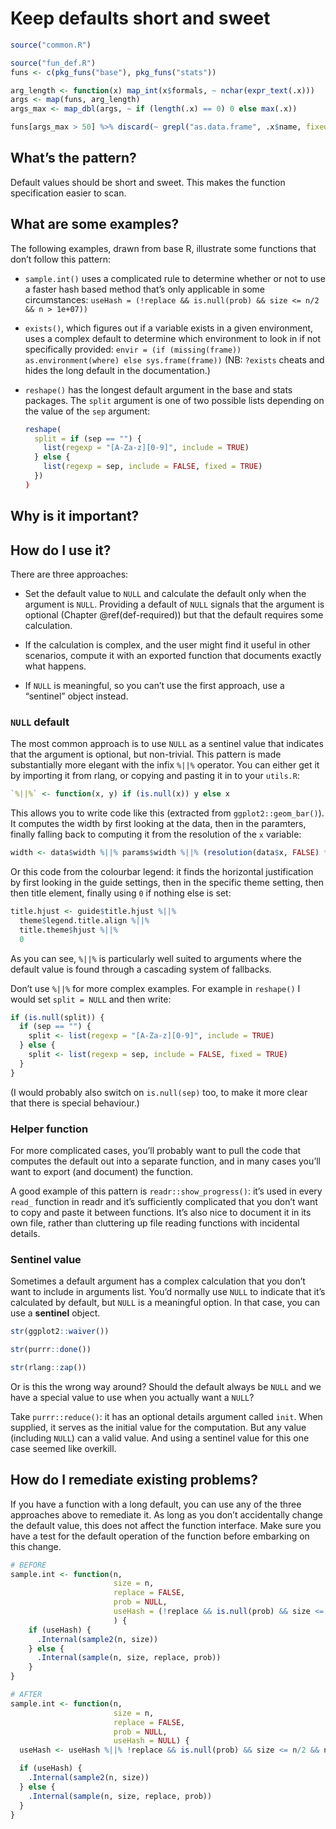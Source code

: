 # Keep defaults short and sweet {#def-short}

```r
source("common.R")
```

```r
source("fun_def.R")
funs <- c(pkg_funs("base"), pkg_funs("stats"))

arg_length <- function(x) map_int(x$formals, ~ nchar(expr_text(.x)))
args <- map(funs, arg_length)
args_max <- map_dbl(args, ~ if (length(.x) == 0) 0 else max(.x))

funs[args_max > 50] %>% discard(~ grepl("as.data.frame", .x$name, fixed = TRUE))
```

## What's the pattern?

Default values should be short and sweet.
This makes the function specification easier to scan.

## What are some examples?

The following examples, drawn from base R, illustrate some functions that don't follow this pattern:

-   `sample.int()` uses a complicated rule to determine whether or not to use a faster hash based method that's only applicable in some circumstances: `useHash = (!replace && is.null(prob) && size <= n/2 && n > 1e+07))`

-   `exists()`, which figures out if a variable exists in a given environment, uses a complex default to determine which environment to look in if not specifically provided: `envir = (if (missing(frame)) as.environment(where) else sys.frame(frame))` (NB: `?exists` cheats and hides the long default in the documentation.)

-   `reshape()` has the longest default argument in the base and stats packages.
    The `split` argument is one of two possible lists depending on the value of the `sep` argument:

    ```r
    reshape(
      split = if (sep == "") {
        list(regexp = "[A-Za-z][0-9]", include = TRUE)
      } else {
        list(regexp = sep, include = FALSE, fixed = TRUE)
      })
    )
    ```

## Why is it important?

## How do I use it?

There are three approaches:

-   Set the default value to `NULL` and calculate the default only when the argument is `NULL`.
    Providing a default of `NULL` signals that the argument is optional (Chapter \@ref(def-required)) but that the default requires some calculation.

-   If the calculation is complex, and the user might find it useful in other scenarios, compute it with an exported function that documents exactly what happens.

-   If `NULL` is meaningful, so you can't use the first approach, use a "sentinel" object instead.

### `NULL` default {#arg-short-null}

The most common approach is to use `NULL` as a sentinel value that indicates that the argument is optional, but non-trivial.
This pattern is made substantially more elegant with the infix `%||%` operator.
You can either get it by importing it from rlang, or copying and pasting it in to your `utils.R`:

```r
`%||%` <- function(x, y) if (is.null(x)) y else x
```

This allows you to write code like this (extracted from `ggplot2::geom_bar()`).
It computes the width by first looking at the data, then in the paramters, finally falling back to computing it from the resolution of the `x` variable:

```r
width <- data$width %||% params$width %||% (resolution(data$x, FALSE) * 0.9)
```

Or this code from the colourbar legend: it finds the horizontal justification by first looking in the guide settings, then in the specific theme setting, then then title element, finally using `0` if nothing else is set:

```r
title.hjust <- guide$title.hjust %||% 
  theme$legend.title.align %||% 
  title.theme$hjust %||% 
  0
```

As you can see, `%||%` is particularly well suited to arguments where the default value is found through a cascading system of fallbacks.

Don't use `%||%` for more complex examples.
For example in `reshape()` I would set `split = NULL` and then write:

```r
if (is.null(split)) {
  if (sep == "") {
    split <- list(regexp = "[A-Za-z][0-9]", include = TRUE)
  } else {
    split <- list(regexp = sep, include = FALSE, fixed = TRUE)
  }
}
```

(I would probably also switch on `is.null(sep)` too, to make it more clear that there is special behaviour.)

### Helper function

For more complicated cases, you'll probably want to pull the code that computes the default out into a separate function, and in many cases you'll want to export (and document) the function.

A good example of this pattern is `readr::show_progress()`: it's used in every `read_` function in readr and it's sufficiently complicated that you don't want to copy and paste it between functions.
It's also nice to document it in its own file, rather than cluttering up file reading functions with incidental details.

### Sentinel value {#args-default-sentinel}

Sometimes a default argument has a complex calculation that you don't want to include in arguments list.
You'd normally use `NULL` to indicate that it's calculated by default, but `NULL` is a meaningful option.
In that case, you can use a **sentinel** object.

```r
str(ggplot2::waiver())

str(purrr::done())

str(rlang::zap())
```

Or is this the wrong way around?
Should the default always be `NULL` and we have a special value to use when you actually want a `NULL`?

Take `purrr::reduce()`: it has an optional details argument called `init`.
When supplied, it serves as the initial value for the computation.
But any value (including `NULL`) can a valid value.
And using a sentinel value for this one case seemed like overkill.

## How do I remediate existing problems?

If you have a function with a long default, you can use any of the three approaches above to remediate it.
As long as you don't accidentally change the default value, this does not affect the function interface.
Make sure you have a test for the default operation of the function before embarking on this change.

```r
# BEFORE
sample.int <- function(n, 
                       size = n, 
                       replace = FALSE, 
                       prob = NULL, 
                       useHash = (!replace && is.null(prob) && size <= n/2 && n > 1e+07)
                       ) {
    if (useHash) {
      .Internal(sample2(n, size))
    } else {
      .Internal(sample(n, size, replace, prob))
    }
}

# AFTER
sample.int <- function(n, 
                       size = n, 
                       replace = FALSE, 
                       prob = NULL, 
                       useHash = NULL) {
  useHash <- useHash %||% !replace && is.null(prob) && size <= n/2 && n > 1e+07

  if (useHash) {
    .Internal(sample2(n, size))
  } else {
    .Internal(sample(n, size, replace, prob))
  }
}
```
